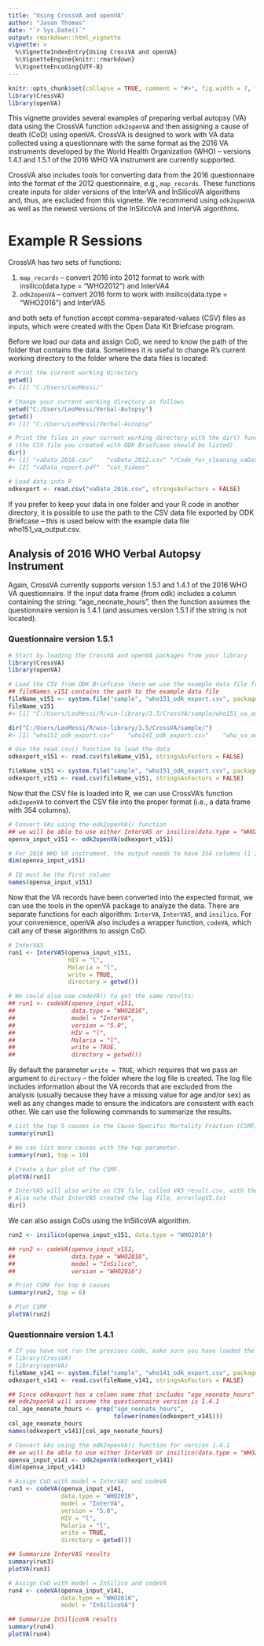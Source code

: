 ```yaml
---
title: "Using CrossVA and openVA"
author: "Jason Thomas"
date: "`r Sys.Date()`"
output: rmarkdown::html_vignette
vignette: >
  %\VignetteIndexEntry{Using CrossVA and openVA}
  %\VignetteEngine{knitr::rmarkdown}
  %\VignetteEncoding{UTF-8}
---
```



```r
knitr::opts_chunk$set(collapse = TRUE, comment = "#>", fig.width = 7, fig.height = 7, fig.align = "center")
library(CrossVA)
library(openVA)
```

This vignette provides several examples of preparing verbal autopsy (VA) data
using the CrossVA function `odk2openVA` and then assigning a cause of death (CoD)
using openVA.  CrossVA is designed to work with VA data collected using a
questionnare with the same format as the 2016 VA instruments developed by the
World Health Organization (WHO) -- versions 1.4.1 and 1.5.1 of the 2016 WHO VA
instrument are currently supported.    

CrossVA also includes tools for converting data from the 2016 questionnaire into
the format of the 2012 questionnaire, e.g., `map_records`.  These functions
create inputs for older versions of the InterVA and InSilicoVA algorithms and,
thus, are excluded from this vignette.  We recommend using `odk2openVA` as well
as the newest versions of the InSilicoVA and InterVA algorithms.

# Example R Sessions

CrossVA has two sets of functions: 

1. `map_records` -- convert 2016 into 2012 format to work with
   insilico(data.type = "WHO2012") and InterVA4
1. `odk2openVA` -- convert 2016 form to work with insilico(data.type =
   "WHO2016") and InterVA5

and both sets of function accept comma-separated-values (CSV) files as inputs,
which were created with
the Open Data Kit Briefcase program.    


Before we load our data and assign CoD, we need to know the path of the folder
that contains the data.  Sometimes it is useful to change R's current working
directory to the folder where the data files is located:

```r
# Print the current working directory
getwd()
#> [1] "C:/Users/LeoMessi/"

# Change your current working directory as follows
setwd("C:/Users/LeoMessi/Verbal-Autopsy")
getwd()
#> [1] "C:/Users/LeoMessi/Verbal-Autopsy"

# Print the files in your current working directory with the dir() function
# (the CSV file you created with ODK Briefcase should be listed)
dir()
#> [1] "vaData_2016.csv"    "vaData_2012.csv" "rCode_for_cleaning_vaData.R"
#> [2] "vaData_report.pdf"  "cat_Videos"

# Load data into R
odkexport <- read.csv("vaData_2016.csv", stringsAsFactors = FALSE)
```

If you prefer to keep your data in one folder and your R code in another
directory, it is possible to use the path to the CSV data file exported by ODK
Briefcase -- this is used below with the example data file who151_va_output.csv.

## Analysis of 2016 WHO Verbal Autopsy Instrument

Again, CrossVA currently supports version 1.5.1 and 1.4.1 of the 2016 WHO VA
questionnaire. If the input data frame (from odk) includes a column containing 
the string: "age_neonate_hours", then the function assumes the questionnaire 
version is 1.4.1 (and assumes version 1.5.1 if the string is not located).

### Questionnaire version 1.5.1

```r
# Start by loading the CrossVA and openVA packages from your library
library(CrossVA)
library(openVA)

# Load the CSV from ODK Briefcase (here we use the example data file from the CrossVA package)
## fileNames_v151 contains the path to the example data file
fileName_v151 <- system.file("sample", "who151_odk_export.csv", package = "CrossVA")
fileName_v151
#> [1] "C:/Users/LeoMessi/R/win-library/3.5/CrossVA/sample/who151_va_output.csv"

dir("C:/Users/LeoMessi/R/win-library/3.5/CrossVA/sample/")
#> [1] "who151_odk_export.csv"    "who141_odk_export.csv"    "who_va_output.csv"

# Use the read.csv() function to load the data
odkexport_v151 <- read.csv(fileName_v151, stringsAsFactors = FALSE)
```

```r
fileName_v151 <- system.file("sample", "who151_odk_export.csv", package = "CrossVA")
odkexport_v151 <- read.csv(fileName_v151, stringsAsFactors = FALSE)
```

Now that the CSV file is loaded into R, we can use CrossVA's function
`odk2openVA` to convert the CSV file into the proper format (i.e., a data frame
with 354 columns).

```r
# Convert VAs using the odk2openVA() function
## we will be able to use either InterVA5 or insilico(data.type = "WHO2016") to assign CoD
openva_input_v151 <- odk2openVA(odkexport_v151)

# For 2016 WHO VA instrument, the output needs to have 354 columns (1 ID + 353 symptoms)
dim(openva_input_v151)

# ID must be the first column
names(openva_input_v151)
```

Now that the VA records have been converted into the expected format, we can use
the tools in the openVA package to analyze the data.  There are separate
functions for each algorithm: `InterVA`, `InterVA5`, and `insilico`.  For your
convenience, openVA also includes a wrapper function, `codeVA`, which call any
of these algorithms to assign CoD.

```r
# InterVA5
run1 <- InterVA5(openva_input_v151,
                 HIV = "l",
                 Malaria = "l",
                 write = TRUE,
                 directory = getwd())

# We could also use codeVA() to get the same results:
## run1 <- codeVA(openva_input_v151,
##                data.type = "WHO2016",
##                model = "InterVA",
##                version = "5.0",
##                HIV = "l",
##                Malaria = "l",
##                write = TRUE,
##                directory = getwd())
```

By default the parameter `write = TRUE`, which requires that we pass an argument
to `directory` -- the folder where the log file is created.  The log file
includes information about the VA records that are excluded from the analysis
(usually because they have a missing value for age and/or sex) as well as any
changes made to ensure the indicators are consistent with each other.  We can
use the following commands to summarize the results.

```r
# List the top 5 causes in the Cause-Specific Mortality Fraction (CSMF)
summary(run1)

# We can list more causes with the top parameter.
summary(run1, top = 10)

# Create a bar plot of the CSMF.
plotVA(run1)

# InterVA5 will also write an CSV file, called VA5_result.csv, with the CoDs for each record.
# Also note that InterVA5 created the log file, errorlogV5.txt
dir()
```

We can also assign CoDs using the InSilicoVA algorithm.

```r
run2 <- insilico(openva_input_v151, data.type = "WHO2016")

## run2 <- codeVA(openva_input_v151,
##                data.type = "WHO2016",
##                model = "InSilico",
##                version = "WHO2016")

# Print CSMF for top 6 causes
summary(run2, top = 6)

# Plot CSMF
plotVA(run2)
```

### Questionnaire version 1.4.1

```r
# If you have not run the previous code, make sure you have loaded the packages
# library(CrossVA)
# library(openVA)
fileName_v141 <- system.file("sample", "who141_odk_export.csv", package = "CrossVA")
odkexport_v141 <- read.csv(fileName_v141, stringsAsFactors = FALSE)

## Since odkexport has a column name that includes "age_neonate_hours"
## odk2openVA will assume the questionnaire version is 1.4.1
col_age_neonate_hours <- grep("age_neonate_hours",
                              tolower(names(odkexport_v141)))
col_age_neonate_hours
names(odkexport_v141)[col_age_neonate_hours]

# Convert VAs using the odk2openVA() function for version 1.4.1
## we will be able to use either InterVA5 or insilico(data.type = "WHO2016") to assign CoD
openva_input_v141 <- odk2openVA(odkexport_v141)
dim(openva_input_v141)

# Assign CoD with model = InterVA5 and codeVA
run3 <- codeVA(openva_input_v141,
               data.type = "WHO2016",
               model = "InterVA",
               version = "5.0",
               HIV = "l",
               Malaria = "l",
               write = TRUE,
               directory = getwd())

## Summarize InterVA5 results
summary(run3)
plotVA(run3)

# Assign CoD with model = InSilico and codeVA
run4 <- codeVA(openva_input_v141,
               data.type = "WHO2016",
               model = "InSilicoVA")

## Summarize InSilicoVA results
summary(run4)
plotVA(run4)
```
